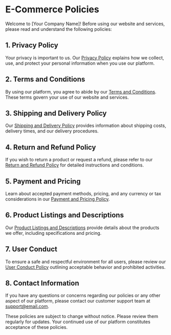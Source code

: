 # E-Commerce Policies

Welcome to [Your Company Name]! Before using our website and services, please read and understand the following policies:

## 1. Privacy Policy

Your privacy is important to us. Our [Privacy Policy](/policy) explains how we collect, use, and protect your personal information when you use our platform.

## 2. Terms and Conditions

By using our platform, you agree to abide by our [Terms and Conditions](/policy). These terms govern your use of our website and services.

## 3. Shipping and Delivery Policy

Our [Shipping and Delivery Policy](/policy) provides information about shipping costs, delivery times, and our delivery procedures.

## 4. Return and Refund Policy

If you wish to return a product or request a refund, please refer to our [Return and Refund Policy](/policy) for detailed instructions and conditions.

## 5. Payment and Pricing

Learn about accepted payment methods, pricing, and any currency or tax considerations in our [Payment and Pricing Policy](/policy).

## 6. Product Listings and Descriptions

Our [Product Listings and Descriptions](/policy) provide details about the products we offer, including specifications and pricing.

## 7. User Conduct

To ensure a safe and respectful environment for all users, please review our [User Conduct Policy](/policy) outlining acceptable behavior and prohibited activities.

## 8. Contact Information

If you have any questions or concerns regarding our policies or any other aspect of our platform, please contact our customer support team at [support@email.com](mailto:support@email.com).

These policies are subject to change without notice. Please review them regularly for updates. Your continued use of our platform constitutes acceptance of these policies.
